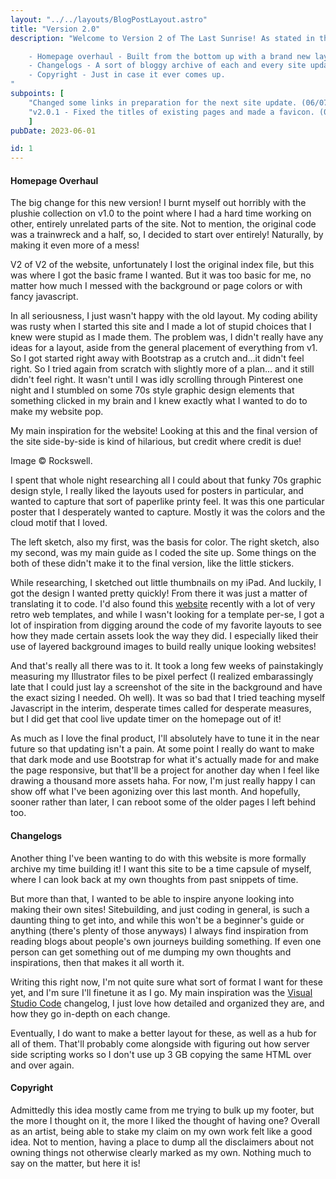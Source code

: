 ```yaml
---
layout: "../../layouts/BlogPostLayout.astro"
title: "Version 2.0"
description: "Welcome to Version 2 of The Last Sunrise! As stated in the index blurb, I'm rebuilding the site from the bottom up with Bootstrap. So far in this version, I've added:

    - Homepage overhaul - Built from the bottom up with a brand new layout.
    - Changelogs - A sort of bloggy archive of each and every site update, think a devlog!
    - Copyright - Just in case it ever comes up.
"
subpoints: [
    "Changed some links in preparation for the next site update. (06/07/23)",
    "v2.0.1 - Fixed the titles of existing pages and made a favicon. (06/05/23)"
    ]
pubDate: 2023-06-01

id: 1
---
```


#### Homepage Overhaul
The big change for this new version! I burnt myself out horribly with the plushie collection on v1.0 to the point where I had a hard time working on other, entirely unrelated parts of the site. Not to mention, the original code was a trainwreck and a half, so, I decided to start over entirely! Naturally, by making it even more of a mess!

<BlogImage imgSrc="../../images/blog/2x0-index1.PNG" imgAlt="A screenshot of the second attempt at the v2.0 index. Notably there's a button to toggle a dark mode, and a highlight for mobile accessibility in the site updates.">
V2 of V2 of the website, unfortunately I lost the original index file, but this was where I got the basic frame I wanted. But it was too basic for me, no matter how much I messed with the background or page colors or with fancy javascript.
</BlogImage>

In all seriousness, I just wasn't happy with the old layout. My coding ability was rusty when I started this site and I made a lot of stupid choices that I knew were stupid as I made them. The problem was, I didn't really have any ideas for a layout, aside from the general placement of everything from v1. So I got started right away with Bootstrap as a crutch and...it didn't feel right. So I tried again from scratch with slightly more of a plan... and it still didn't feel right. It wasn't until I was idly scrolling through Pinterest one night and I stumbled on some 70s style graphic design elements that something clicked in my brain and I knew exactly what I wanted to do to make my website pop.


<BlogImage imgSrc="../../images/blog/2x0-inspo.PNG" imgAlt="A retro looking poster for a James Taylor concert in the Newark, NJ Prudential Center. Of note are the colors and cloud motif, which were very similar to the Last Sunrise v2 index.">
My main inspiration for the website! Looking at this and the final version of the site side-by-side is kind of hilarious, but credit where credit is due! 

Image &copy; Rockswell.
</BlogImage>

I spent that whole night researching all I could about that funky 70s graphic design style, I really liked the layouts used for posters in particular, and wanted to capture that sort of paperlike printy feel. It was this one particular poster that I desperately wanted to capture. Mostly it was the colors and the cloud motif that I loved.

<BlogImage imgSrc="../../images/blog/2x0-sketches.PNG" imgAlt="Two very rough of the website layout. The leftmost one has some color, similar to the final product, and the rightmost one is just black and white, but more true to the final layout.">
The left sketch, also my first, was the basis for color. The right sketch, also my second, was my main guide as I coded the site up. Some things on the both of these didn't make it to the final version, like the little stickers.
</BlogImage>

While researching, I sketched out little thumbnails on my iPad. And luckily, I got the design I wanted pretty quickly! From there it was just a matter of translating it to code. I'd also found this [website](https://freewebsitetemplates.com/) recently with a lot of very retro web templates, and while I wasn't looking for a template per-se, I got a lot of inspiration from digging around the code of my favorite layouts to see how they made certain assets look the way they did. I especially liked their use of layered background images to build really unique looking websites!

And that's really all there was to it. It took a long few weeks of painstakingly measuring my Illustrator files to be pixel perfect (I realized embarassingly late that I could just lay a screenshot of the site in the background and have the exact sizing I needed. Oh well). It was so bad that I tried teaching myself Javascript in the interim, desperate times called for desperate measures, but I did get that cool live update timer on the homepage out of it!

As much as I love the final product, I'll absolutely have to tune it in the near future so that updating isn't a pain. At some point I really do want to make that dark mode and use Bootstrap for what it's actually made for and make the page responsive, but that'll be a project for another day when I feel like drawing a thousand more assets haha. For now, I'm just really happy I can show off what I've been agonizing over this last month. And hopefully, sooner rather than later, I can reboot some of the older pages I left behind too.

#### Changelogs

Another thing I've been wanting to do with this website is more formally archive my time building it! I want this site to be a time capsule of myself, where I can look back at my own thoughts from past snippets of time.

But more than that, I wanted to be able to inspire anyone looking into making their own sites! Sitebuilding, and just coding in general, is such a daunting thing to get into, and while this won't be a beginner's guide or anything (there's plenty of those anyways) I always find inspiration from reading blogs about people's own journeys building something. If even one person can get something out of me dumping my own thoughts and inspirations, then that makes it all worth it.

Writing this right now, I'm not quite sure what sort of format I want for these yet, and I'm sure I'll finetune it as I go. My main inspiration was the [Visual Studio Code](https://code.visualstudio.com/updates) changelog, I just love how detailed and organized they are, and how they go in-depth on each change.

Eventually, I do want to make a better layout for these, as well as a hub for all of them. That'll probably come alongside with figuring out how server side scripting works so I don't use up 3 GB copying the same HTML over and over again.

#### Copyright

Admittedly this idea mostly came from me trying to bulk up my footer, but the more I thought on it, the more I liked the thought of having one? Overall as an artist, being able to stake my claim on my own work felt like a good idea. Not to mention, having a place to dump all the disclaimers about not owning things not otherwise clearly marked as my own. Nothing much to say on the matter, but here it is!